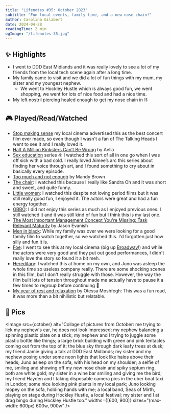 ```yaml
---
title: "Lifenotes #35: October 2023"
subtitle: "Fun local events, family time, and a new nose chain!"
author: Carolina Gilabert
date: 2024-04-28
readingTime: 2 min
ogImage: "/lifenotes-35.jpg"
---
```



## ✨ Highlights

- I went to DDD East Midlands and it was really lovely to see a lot of my friends from the local tech scene again after a long time.
- My family came to visit and we did a lot of fun things with my mum, my sister and my youngest nephew.
  - We went to Hockley Hustle which is always good fun, we went shopping, we went for lots of nice food and had a nice time.
- My left nostril piercing healed enough to get my nose chain in ⛓️

## 🎮 Played/Read/Watched

- [Stop making sense](https://imdb.com/title/tt0088178) my local cinema advertised this as the best concert film ever made, so even though I wasn't a fan of The Talking Heads I went to see it and I really loved it.
- [Half A Million Kinksters Can’t Be Wrong](https://asteriskmag.com/issues/04/half-a-million-kinksters-can-t-be-wrong) by Aella
- [Sex education](https://imdb.com/title/tt7767422) series 4: I watched this sort of all in one go when I was off sick with a bad cold. I really loved Aimee’s arc this series about finding her voice through art, and I found something to cry about in basically every episode.
- [Too much and not enough](https://everythingchanges.us/blog/too-much-and-not-enough/) by Mandy Brown
- [The chair](https://imdb.com/title/tt11834150): I watched this because I really like Sandra Oh and it was short and sweet, and quite funny.
- [Little women](https://imdb.com/title/tt3281548): I watched this despite not loving period films but it was still really good fun, I enjoyed it. The actors were great and had a fun energy together.
- [GBBO](https://imdb.com/title/tt21958588): I did not enjoy this series as much as I enjoyed previous ones. I still watched it and it was still kind of fun but I think this is my last one.
- [The Most Important Management Concept You're Missing: Task Relevant Maturity](https://getlighthouse.com/blog/management-concept/) by Jason Evanish
- [Men in black](https://imdb.com/title/tt0119654): While my family was over we were looking for a good family film to watch together, so we watched this. I'd forgotten just how silly and fun it is.
- [Foe](https://imdb.com/title/tt8258502): I went to see this at my local cinema (big up [Broadway](https://broadway.org.uk/)!) and while the actors were very good and they put out good performances, I didn't really love the story so found it a bit meh.
- [Hereditary](https://imdb.com/title/tt7784604): I watched this at home on my own, and Juno was asleep the whole time so useless company really. There are some shocking scenes in this film, but I don't really struggle with those. However, the way the film built lots of tension throughout made me actually have to pause it a few times to regroup before continuing 🫣
- [My year of rest and relaxation](https://uk.bookshop.org/p/books/my-year-of-rest-and-relaxation-ottessa-moshfegh/978286?ean=9781784707422) by Otessa Moshfegh: This was a fun read, it was more than a bit nihilistic but relatable.

## 📸 Pics

<Image
  src={october}
  alt="Collage of pictures from October: me trying to lick my nephew's ear, he does not look impressed; my nephew balancing a spinning plastic plate on a stick; my nephew and I trying to juggle some plastic bottle like things; a large brick building with green and pink tentacles coming out from the top of it; the blue sky through dark leafy trees at dusk; my friend Jamie giving a talk at DDD East Midlands; my sister and my nephew posing under some neon lights that look like halos above their heads; Juno asleep on the sofa, with his head on my shoulder; a selfie of me, smiling and showing off my new nose chain and spiky septum ring, both are white gold; my sister in a wine bar smiling and giving me the bird; my friend Hayden and I taking disposable camera pics in the uber boat taxi in London; some nice looking pink plants in my local park; Juno looking mopey on the sofa, holding hands with me; a local band, Seas of Mirth, playing on stage during Hockley Hustle, a local festival; my sister and I at drag bingo during Hockley Hustle too."
  widths={[600, 900]}
  sizes="(max-width: 600px) 600w, 900w"
/>

